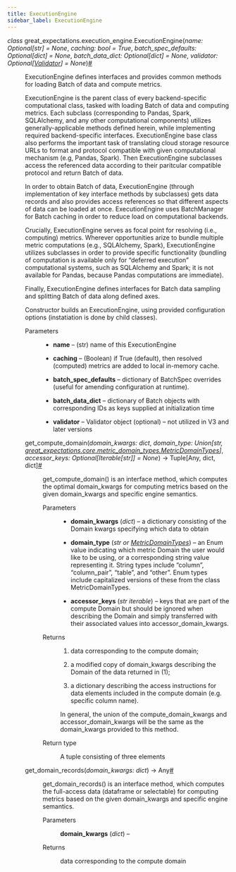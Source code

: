 ```yaml
---
title: ExecutionEngine
sidebar_label: ExecutionEngine
---
```



<section class="sphinx-api-doc" id="executionengine">

<dl class="py class">
<dt class="sig sig-object py" id="great_expectations.execution_engine.ExecutionEngine">
<em class="property"><span class="pre">class</span><span class="w"> </span></em><span class="sig-prename descclassname"><span class="pre">great_expectations.execution_engine.</span></span><span class="sig-name descname"><span class="pre">ExecutionEngine</span></span><span class="sig-paren">(</span><em class="sig-param"><span class="n"><span class="pre">name</span></span><span class="p"><span class="pre">:</span></span><span class="w"> </span><span class="n"><span class="pre">Optional</span><span class="p"><span class="pre">[</span></span><span class="pre">str</span><span class="p"><span class="pre">]</span></span></span><span class="w"> </span><span class="o"><span class="pre">=</span></span><span class="w"> </span><span class="default_value"><span class="pre">None</span></span></em>, <em class="sig-param"><span class="n"><span class="pre">caching</span></span><span class="p"><span class="pre">:</span></span><span class="w"> </span><span class="n"><span class="pre">bool</span></span><span class="w"> </span><span class="o"><span class="pre">=</span></span><span class="w"> </span><span class="default_value"><span class="pre">True</span></span></em>, <em class="sig-param"><span class="n"><span class="pre">batch_spec_defaults</span></span><span class="p"><span class="pre">:</span></span><span class="w"> </span><span class="n"><span class="pre">Optional</span><span class="p"><span class="pre">[</span></span><span class="pre">dict</span><span class="p"><span class="pre">]</span></span></span><span class="w"> </span><span class="o"><span class="pre">=</span></span><span class="w"> </span><span class="default_value"><span class="pre">None</span></span></em>, <em class="sig-param"><span class="n"><span class="pre">batch_data_dict</span></span><span class="p"><span class="pre">:</span></span><span class="w"> </span><span class="n"><span class="pre">Optional</span><span class="p"><span class="pre">[</span></span><span class="pre">dict</span><span class="p"><span class="pre">]</span></span></span><span class="w"> </span><span class="o"><span class="pre">=</span></span><span class="w"> </span><span class="default_value"><span class="pre">None</span></span></em>, <em class="sig-param"><span class="n"><span class="pre">validator</span></span><span class="p"><span class="pre">:</span></span><span class="w"> </span><span class="n"><span class="pre">Optional</span><span class="p"><span class="pre">[</span></span><a class="reference internal" href="https://docs.greatexpectations.io/docs/reference/api/validator/validator/Validator_class#great_expectations.validator.validator.Validator" title="great_expectations.validator.validator.Validator"><span class="pre">Validator</span></a><span class="p"><span class="pre">]</span></span></span><span class="w"> </span><span class="o"><span class="pre">=</span></span><span class="w"> </span><span class="default_value"><span class="pre">None</span></span></em><span class="sig-paren">)</span><a class="headerlink" href="#great_expectations.execution_engine.ExecutionEngine" title="Permalink to this definition">#</a></dt>
<dd><p>ExecutionEngine defines interfaces and provides common methods for loading Batch of data and compute metrics.</p>
<p>ExecutionEngine is the parent class of every backend-specific computational class, tasked with loading Batch of
data and computing metrics.  Each subclass (corresponding to Pandas, Spark, SQLAlchemy, and any other computational
components) utilizes generally-applicable methods defined herein, while implementing required backend-specific
interfaces.  ExecutionEngine base class also performs the important task of translating cloud storage resource URLs
to format and protocol compatible with given computational mechanism (e.g, Pandas, Spark).  Then ExecutionEngine
subclasses access the referenced data according to their paritcular compatible protocol and return Batch of data.</p>
<p>In order to obtain Batch of data, ExecutionEngine (through implementation of key interface methods by subclasses)
gets data records and also provides access references so that different aspects of data can be loaded at once.
ExecutionEngine uses BatchManager for Batch caching in order to reduce load on computational backends.</p>
<p>Crucially, ExecutionEngine serves as focal point for resolving (i.e., computing) metrics.  Wherever opportunities
arize to bundle multiple metric computations (e.g., SQLAlchemy, Spark), ExecutionEngine utilizes subclasses in order
to provide specific functionality (bundling of computation is available only for “deferred execution” computational
systems, such as SQLAlchemy and Spark; it is not available for Pandas, because Pandas computations are immediate).</p>
<p>Finally, ExecutionEngine defines interfaces for Batch data sampling and splitting Batch of data along defined axes.</p>
<p>Constructor builds an ExecutionEngine, using provided configuration options (instatiation is done by child classes).</p>
<dl class="field-list simple">
<dt class="field-odd">Parameters</dt>
<dd class="field-odd"><ul class="simple">
<li><p><strong>name</strong> – (str) name of this ExecutionEngine</p></li>
<li><p><strong>caching</strong> – (Boolean) if True (default), then resolved (computed) metrics are added to local in-memory cache.</p></li>
<li><p><strong>batch_spec_defaults</strong> – dictionary of BatchSpec overrides (useful for amending configuration at runtime).</p></li>
<li><p><strong>batch_data_dict</strong> – dictionary of Batch objects with corresponding IDs as keys supplied at initialization time</p></li>
<li><p><strong>validator</strong> – Validator object (optional) – not utilized in V3 and later versions</p></li>
</ul>
</dd>
</dl>
<dl class="py method">
<dt class="sig sig-object py" id="great_expectations.execution_engine.ExecutionEngine.get_compute_domain">
<span class="sig-name descname"><span class="pre">get_compute_domain</span></span><span class="sig-paren">(</span><em class="sig-param"><span class="n"><span class="pre">domain_kwargs</span></span><span class="p"><span class="pre">:</span></span><span class="w"> </span><span class="n"><span class="pre">dict</span></span></em>, <em class="sig-param"><span class="n"><span class="pre">domain_type</span></span><span class="p"><span class="pre">:</span></span><span class="w"> </span><span class="n"><span class="pre">Union</span><span class="p"><span class="pre">[</span></span><span class="pre">str</span><span class="p"><span class="pre">,</span></span><span class="w"> </span><a class="reference internal" href="https://docs.greatexpectations.io/docs/reference/api/core/metric_domain_types/MetricDomainTypes_class#great_expectations.core.metric_domain_types.MetricDomainTypes" title="great_expectations.core.metric_domain_types.MetricDomainTypes"><span class="pre">great_expectations.core.metric_domain_types.MetricDomainTypes</span></a><span class="p"><span class="pre">]</span></span></span></em>, <em class="sig-param"><span class="n"><span class="pre">accessor_keys</span></span><span class="p"><span class="pre">:</span></span><span class="w"> </span><span class="n"><span class="pre">Optional</span><span class="p"><span class="pre">[</span></span><span class="pre">Iterable</span><span class="p"><span class="pre">[</span></span><span class="pre">str</span><span class="p"><span class="pre">]</span></span><span class="p"><span class="pre">]</span></span></span><span class="w"> </span><span class="o"><span class="pre">=</span></span><span class="w"> </span><span class="default_value"><span class="pre">None</span></span></em><span class="sig-paren">)</span> <span class="sig-return"><span class="sig-return-icon">→</span> <span class="sig-return-typehint"><span class="pre">Tuple</span><span class="p"><span class="pre">[</span></span><span class="pre">Any</span><span class="p"><span class="pre">,</span></span><span class="w"> </span><span class="pre">dict</span><span class="p"><span class="pre">,</span></span><span class="w"> </span><span class="pre">dict</span><span class="p"><span class="pre">]</span></span></span></span><a class="headerlink" href="#great_expectations.execution_engine.ExecutionEngine.get_compute_domain" title="Permalink to this definition">#</a></dt>
<dd><p>get_compute_domain() is an interface method, which computes the optimal domain_kwargs for computing metrics based on the given domain_kwargs and specific engine semantics.</p>
<dl class="field-list simple">
<dt class="field-odd">Parameters</dt>
<dd class="field-odd"><ul class="simple">
<li><p><strong>domain_kwargs</strong> (<em>dict</em>) – a dictionary consisting of the Domain kwargs specifying which data to obtain</p></li>
<li><p><strong>domain_type</strong> (<em>str</em><em> or </em><a class="reference internal" href="https://docs.greatexpectations.io/docs/reference/api/core/metric_domain_types/MetricDomainTypes_class#great_expectations.core.metric_domain_types.MetricDomainTypes" title="great_expectations.core.metric_domain_types.MetricDomainTypes"><em>MetricDomainTypes</em></a>) – an Enum value indicating which metric Domain the user would like             to be using, or a corresponding string value representing it.  String types include “column”,             “column_pair”, “table”, and “other”.  Enum types include capitalized versions of these from the class             MetricDomainTypes.</p></li>
<li><p><strong>accessor_keys</strong> (<em>str iterable</em>) – keys that are part of the compute Domain but should be ignored when             describing the Domain and simply transferred with their associated values into accessor_domain_kwargs.</p></li>
</ul>
</dd>
<dt class="field-even">Returns</dt>
<dd class="field-even"><p><ol class="arabic simple">
<li><p>data corresponding to the compute domain;</p></li>
<li><p>a modified copy of domain_kwargs describing the Domain of the data returned in (1);</p></li>
<li><p>a dictionary describing the access instructions for data elements included in the compute domain                 (e.g. specific column name).</p></li>
</ol>
<p>In general, the union of the compute_domain_kwargs and accessor_domain_kwargs will be the same as the
domain_kwargs provided to this method.</p>
</p>
</dd>
<dt class="field-odd">Return type</dt>
<dd class="field-odd"><p>A tuple consisting of three elements</p>
</dd>
</dl>
</dd></dl>
<dl class="py method">
<dt class="sig sig-object py" id="great_expectations.execution_engine.ExecutionEngine.get_domain_records">
<span class="sig-name descname"><span class="pre">get_domain_records</span></span><span class="sig-paren">(</span><em class="sig-param"><span class="n"><span class="pre">domain_kwargs</span></span><span class="p"><span class="pre">:</span></span><span class="w"> </span><span class="n"><span class="pre">dict</span></span></em><span class="sig-paren">)</span> <span class="sig-return"><span class="sig-return-icon">→</span> <span class="sig-return-typehint"><span class="pre">Any</span></span></span><a class="headerlink" href="#great_expectations.execution_engine.ExecutionEngine.get_domain_records" title="Permalink to this definition">#</a></dt>
<dd><p>get_domain_records() is an interface method, which computes the full-access data (dataframe or selectable) for computing metrics based on the given domain_kwargs and specific engine semantics.</p>
<dl class="field-list simple">
<dt class="field-odd">Parameters</dt>
<dd class="field-odd"><p><strong>domain_kwargs</strong> (<em>dict</em>) – </p>
</dd>
<dt class="field-even">Returns</dt>
<dd class="field-even"><p>data corresponding to the compute domain</p>
</dd>
</dl>
</dd></dl>
</dd></dl>
</section>